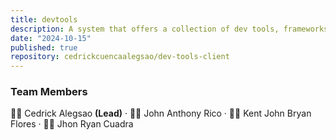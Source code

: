 ```yaml
---
title: devtools
description: A system that offers a collection of dev tools, frameworks and dependencies.
date: "2024-10-15"
published: true
repository: cedrickcuencaalegsao/dev-tools-client
---
```


### Team Members

🧑‍💻 Cedrick Alegsao <strong>(Lead)</strong> &middot; 🧑‍💻 John Anthony Rico &middot; 🧑‍💻 Kent John Bryan Flores &middot; 🧑‍💻 Jhon Ryan Cuadra

